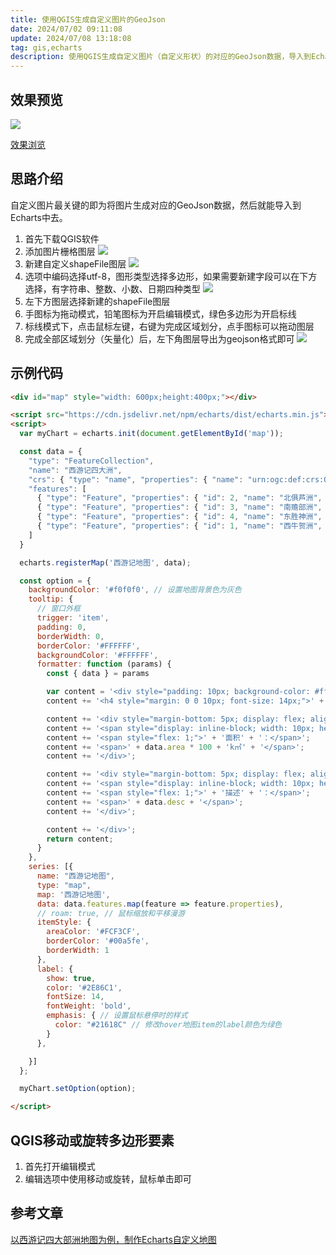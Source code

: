 ```yaml
---
title: 使用QGIS生成自定义图片的GeoJson
date: 2024/07/02 09:11:08
update: 2024/07/08 13:18:08
tag: gis,echarts
description: 使用QGIS生成自定义图片（自定义形状）的对应的GeoJson数据，导入到Echarts中作为自定义地图图表来使用。
---
```


## 效果预览

![](http://116.198.244.73:9000/images/20240702111149.png)

[效果浏览](https://codepen.io/zhangwh754/pen/RwzbrZX)

## 思路介绍
自定义图片最关键的即为将图片生成对应的GeoJson数据，然后就能导入到Echarts中去。

1. 首先下载QGIS软件
2. 添加图片栅格图层
![](http://116.198.244.73:9000/images/20240702112147.png)
3. 新建自定义shapeFile图层
![](http://116.198.244.73:9000/images/20240702112315.png)
4. 选项中编码选择utf-8，图形类型选择多边形，如果需要新建字段可以在下方选择，有字符串、整数、小数、日期四种类型
![](http://116.198.244.73:9000/images/20240702112510.png)
5. 左下方图层选择新建的shapeFile图层
6. 手图标为拖动模式，铅笔图标为开启编辑模式，绿色多边形为开启标线
7. 标线模式下，点击鼠标左键，右键为完成区域划分，点手图标可以拖动图层
8. 完成全部区域划分（矢量化）后，左下角图层导出为geojson格式即可
![](http://116.198.244.73:9000/images/20240702112730.png)

## 示例代码
```html showLineNumbers {19,56}
<div id="map" style="width: 600px;height:400px;"></div>

<script src="https://cdn.jsdelivr.net/npm/echarts/dist/echarts.min.js"></script>
<script>
  var myChart = echarts.init(document.getElementById('map'));

  const data = {
    "type": "FeatureCollection",
    "name": "西游记四大洲",
    "crs": { "type": "name", "properties": { "name": "urn:ogc:def:crs:OGC:1.3:CRS84" } },
    "features": [
      { "type": "Feature", "properties": { "id": 2, "name": "北俱芦洲", "desc": "北为水", "area": 20.0 }, "geometry": { "type": "MultiPolygon", "coordinates": [[[[296.018031827975165, -99.124496229924432], [319.096599429141406, -96.279193374986122], [352.686980355496416, -95.01461432834688], [364.226264156079537, -96.595338136645935], [372.841208911309423, -102.285943846522542], [381.930370809029, -109.557273364698204], [386.040252710606524, -113.98330002793557], [368.968435580976688, -122.677280973580395], [339.962153698689008, -123.862823829804697], [329.055159421425458, -127.656560969722435], [309.138039436857355, -129.79053811092615], [289.299955642704163, -124.890294305199092], [281.791517553283597, -110.031490507187925], [289.695136594778887, -100.626183847808534], [296.018031827975165, -99.124496229924432]]]] } },
      { "type": "Feature", "properties": { "id": 3, "name": "南赡部洲", "desc": "南为火", "area": 300.0 }, "geometry": { "type": "MultiPolygon", "coordinates": [[[[244.960652819915424, -209.775162810858603], [259.187167094606991, -200.290819961064244], [275.784767081747077, -200.290819961064244], [286.849833739840506, -196.339010440316599], [306.766953724408665, -196.497082821146506], [323.522626092378687, -185.906233305542798], [336.168416558771128, -186.064305686372734], [352.76601654591127, -187.486957113841868], [383.27398604608311, -175.947673313258747], [394.655197465836295, -175.631528551598933], [412.675448880445629, -188.119246637161496], [420.262923160281048, -189.541898064630658], [420.895212683600676, -200.290819961064244], [410.936652691316681, -228.743848510447322], [417.101475543682966, -240.283132311030442], [417.101475543682966, -247.554461829206105], [411.885086976296066, -252.138560873273377], [406.036408885589594, -252.454705634933191], [407.617132693888607, -244.867231355097715], [408.40749459803817, -240.441204691860349], [402.558816507331585, -234.276381839494036], [404.29761269646059, -229.376138033766949], [392.60025651504759, -237.437829456092118], [389.913026040939144, -236.805539932772518], [391.019532706748464, -224.159749466380049], [377.741452717036395, -235.066743743643542], [379.164104144505586, -240.91542183435007], [387.858085090150382, -244.07686945094818], [397.500500320774677, -243.128435165968767], [397.974717463264369, -248.028678971695854], [385.48699937770175, -254.509646585721981], [393.390618419197097, -275.849417997759247], [393.390618419197153, -296.714972267306905], [363.831083204004699, -321.058118915112402], [354.346740354210397, -319.951612249303025], [351.343365118442136, -319.00317796432364], [348.498062263503869, -320.583901772622653], [343.597818457776782, -320.900046534282467], [341.068660364498271, -319.951612249303025], [339.171791794539388, -325.800290340009553], [333.955403227152487, -320.741974153452588], [324.629132758188064, -320.425829391792774], [320.045033714120791, -325.642217959179675], [319.886961333290856, -333.229692239015151], [326.209856566487133, -343.030179850469324], [325.735639423997384, -348.088496037026289], [322.099974664909553, -351.249943653624427], [313.722138480924571, -352.83066746192344], [302.024782299511514, -352.672595081093561], [293.963090877186346, -349.51114746449548], [290.327426118098515, -339.236442710551557], [284.952965169881679, -334.81041604731422], [272.149102322659303, -316.157875109385316], [271.516812799339675, -301.77328845386387], [278.15585279419571, -292.921235127389139], [274.994405177597628, -282.488457992615338], [259.503311856266862, -273.320259904480793], [250.018969006472446, -244.393014212607994], [249.860896625642539, -235.066743743643542], [260.451746141246247, -234.59252660115385], [260.609818522076125, -229.376138033766949], [244.960652819915424, -209.775162810858603]]]] } },
      { "type": "Feature", "properties": { "id": 4, "name": "东胜神洲", "desc": "东为木", "area": 30.0 }, "geometry": { "type": "MultiPolygon", "coordinates": [[[[448.776052146125267, -153.198423172154548], [458.146231609764754, -152.91447833992305], [464.818935167204927, -156.037871494469528], [481.713652684979024, -178.327540824642142], [483.133376846136571, -184.716299549850817], [481.145763020516029, -195.364230758532017], [480.577873356053033, -209.561472370106912], [477.738425033738054, -215.808258679199866], [476.460673288696341, -224.610548478376302], [473.90516979861286, -233.696783109784235], [470.497831811834885, -233.980727942015733], [457.720314361417479, -219.783486330440837], [450.195776307282813, -206.580051631676156], [446.646465904389061, -194.654368677953244], [444.090962414305579, -175.346120086211386], [442.529265837032312, -172.790616596127904], [444.374907246537077, -166.685802703150728], [449.911831475051258, -161.290850890752267], [448.492107313893825, -154.19223008496482], [448.776052146125267, -153.198423172154548]]]] } },
      { "type": "Feature", "properties": { "id": 1, "name": "西牛贺洲", "desc": "西为金", "area": 105.0 }, "geometry": { "type": "MultiPolygon", "coordinates": [[[[146.995182291666566, -141.031510416666606], [167.025390624999915, -126.192057291666586], [174.597786458333275, -126.558463541666583], [184.002213541666606, -130.222526041666583], [201.162239583333303, -128.879036458333246], [219.177213541666646, -136.695703124999937], [232.0625, -137.306380208333252], [238.35247395833332, -139.44375], [244.825651041666674, -152.695442708333275], [250.871354166666663, -152.512239583333269], [265.161197916666652, -170.52721354166664], [270.046614583333337, -170.893619791666623], [270.840494791666686, -174.61875], [257.199601463035208, -185.609877296730275], [245.902075421368522, -195.275538465711776], [233.16097660771112, -206.133716272424749], [234.227965178312957, -213.665400300202521], [247.847760461877783, -228.414948187933987], [242.826637776692564, -233.059486671730298], [245.46272718641481, -236.323216417100667], [246.404187689886953, -248.248382794415448], [252.178478777849932, -258.102336064091389], [254.124163818359193, -268.270109501591378], [253.935871717664725, -272.851883951822856], [246.090367522062877, -273.479524287471008], [213.390306034794321, -257.662987829137705], [201.716195791738755, -254.273730016637671], [191.799478488498011, -249.754719599970997], [182.824221688729494, -230.172341127748751], [167.823617666738727, -216.803601978443197], [156.212271457247965, -210.589962655526563], [148.241239194516481, -207.640053077980241], [136.25330878363684, -171.236913610387631], [135.751196515118295, -162.638241012007995], [146.995182291666566, -141.031510416666606]]]] } }
    ]
  }

  echarts.registerMap('西游记地图', data);

  const option = {
    backgroundColor: '#f0f0f0', // 设置地图背景色为灰色
    tooltip: {
      // 窗口外框
      trigger: 'item',
      padding: 0,
      borderWidth: 0,
      borderColor: '#FFFFFF',
      backgroundColor: '#FFFFFF',
      formatter: function (params) {
        const { data } = params

        var content = '<div style="padding: 10px; background-color: #fff; border: 1px solid #ccc; border-radius: 5px;">';
        content += '<h4 style="margin: 0 0 10px; font-size: 14px;">' + data.name + '</h4>';

        content += '<div style="margin-bottom: 5px; display: flex; align-items: center;">';
        content += '<span style="display: inline-block; width: 10px; height: 10px; background-color: ' + params.color + '; margin-right: 5px;"></span>';
        content += '<span style="flex: 1;">' + '面积' + '：</span>';
        content += '<span>' + data.area * 100 + 'k㎡' + '</span>';
        content += '</div>';

        content += '<div style="margin-bottom: 5px; display: flex; align-items: center;">';
        content += '<span style="display: inline-block; width: 10px; height: 10px; background-color: ' + params.color + '; margin-right: 5px;"></span>';
        content += '<span style="flex: 1;">' + '描述' + '：</span>';
        content += '<span>' + data.desc + '</span>';
        content += '</div>';

        content += '</div>';
        return content;
      }
    },
    series: [{
      name: "西游记地图",
      type: "map",
      map: '西游记地图',
      data: data.features.map(feature => feature.properties),
      // roam: true, // 鼠标缩放和平移漫游
      itemStyle: {
        areaColor: '#FCF3CF',
        borderColor: '#00a5fe',
        borderWidth: 1
      },
      label: {
        show: true,
        color: '#2E86C1',
        fontSize: 14,
        fontWeight: 'bold',
        emphasis: { // 设置鼠标悬停时的样式
          color: "#21618C" // 修改hover地图item的label颜色为绿色
        }
      },

    }]
  };

  myChart.setOption(option);

</script>
```

## QGIS移动或旋转多边形要素
1. 首先打开编辑模式
2. 编辑选项中使用移动或旋转，鼠标单击即可

## 参考文章

[以西游记四大部洲地图为例，制作Echarts自定义地图](https://zhuanlan.zhihu.com/p/692128890)